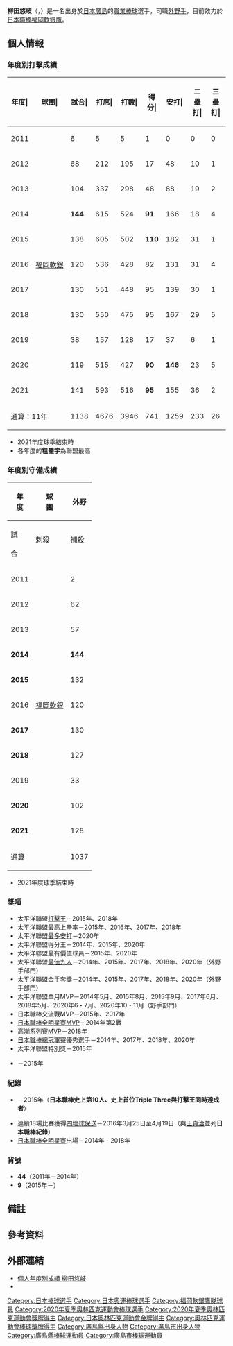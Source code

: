 {{BLP unsourced|time=2021-11-26T02:08:19+00:00}}
{{Infobox NPB player|
|name=柳田悠岐|
|image=HAWKS44-YANAGITA.jpg|
|width=300|
|position=外野手|
|team=福岡軟銀鷹|
|number=9|
|bats=左|
|throws=右|
|birthdate={{birth_date_and_age|1988|10|9|mf=y}}|
|birthplace={{JPN}}[[廣島縣|廣島縣]][[廣島市|廣島市]][[安佐南區|安佐南區]]|
|debutdate=5月8日
|debutyear=2011年
|debutteam=福岡軟銀鷹
|statyear=2021年球季
|stat1label=打擊率
|stat1value=0.319
|stat2label=全壘打
|stat2value=214
|stat3label=打點
|stat3value=691
|stat4label=盜壘
|stat4value=156
|teams=<nowiki></nowiki>
* 廣島縣立廣島商業高等學校
* [[廣島經濟大學|廣島經濟大學]]
* [[福岡軟銀鷹|福岡軟銀鷹]]（2011年－）
|medaltemplates=
{{MedalSport|男子[[棒球|棒球]]}}
{{MedalCountry|{{JPN}}}}
{{MedalCompetition|[[奧林匹克運動會|奧林匹克運動會]]}}
{{MedalGold|[[2020年夏季奧林匹克運動會|2020年 東京]]|[[2020年夏季奧林匹克運動會棒球比賽|隊際]]}}
}}
{{Japanese|japanese=柳田 悠岐|kana=やなぎた ゆうき|romaji=Yanagita Yūki}}

'''柳田悠岐'''（{{jpn|j=柳田 悠岐|hg=やなぎた ゆうき|rm=Yanagita Yūki}}，{{bd|1988年|10月9日||catIdx=Yanagita, Yuki}}）是一名出身於[[日本|日本]][[廣島|廣島]]的[[職業棒球|職業棒球]]選手，司職[[外野手|外野手]]，目前效力於[[日本職棒|日本職棒]][[福岡軟銀鷹|福岡軟銀鷹]]。

== 個人情報 ==
=== 年度別打擊成績 ===
{| class="wikitable" style="text-align:right; font-size:small"
|-bgcolor="#efefef"
!年度|!!球團|!!試合|!!打席|!!打數|!!得分|!!安打|!!二<br>壘<br>打|!!三<br>壘<br>打|!!全<br>壘<br>打|!!壘<br>打<br>數|!!打點|!!盜壘|!!盜<br>壘<br>刺|!!觸擊|!!犧<br>牲<br>打|!!保送|!!敬遠|!!觸身|!!三振|!!雙殺|!!打<br>擊<br>率|!!上<br>壘<br>率|!!長<br>打<br>率|!!OPS
|-
|style="text-align: center;"|2011
|rowspan="11" style="text-align: center; white-space:nowrap;"|[[福岡軟銀鷹|福岡軟銀]]
|6||5||5||1||0||0||0||0||0||0||0||0||0||0||0||0||0||3||0||.000||.000||.000||.000
|-
|style="text-align: center;"|2012
|68||212||195||17||48||10||1||5||75||18||6||1||2||0||10||2||5||56||2||.246||.300||.385||.685
|-
|style="text-align: center;"|2013
|104||337||298||48||88||19||2||11||144||41||10||1||0||0||32||0||7||96||3||.295||.377||.483||.860
|-
|style="text-align: center;"|2014
|'''144'''||615||524||'''91'''||166||18||4||15||237||70||33||6||0||3||72||5||16||131||8||.317||.413||.452||.865
|-
|style="text-align: center;"|2015
|138||605||502||'''110'''||182||31||1||34||'''317'''||99||32||8||0||1||'''88'''||4||14||101||9||'''.363'''||'''.469'''||'''.631'''||'''1.101'''
|-
|style="text-align: center;"|2016
|120||536||428||82||131||31||4||18||224||73||23||2||0||0||'''100'''||2||8||97||8||.306||'''.446'''||'''.523'''||'''.969'''
|-
|style="text-align: center;"|2017
|130||551||448||95||139||30||1||31||264||99||14||7||0||'''7'''||'''89'''||'''8'''||7||123||6||.310||'''.426'''||'''.589'''||'''1.016'''
|-
|style="text-align: center;"|2018
|130||550||475||95||167||29||5||36||314||102||21||7||0||5||62||4||8||105||8||'''.352'''||'''.431'''||'''.661'''||'''1.092'''
|-
|style="text-align: center;"|2019
|38||157||128||17||37||6||1||7||66||23||4||1||0||0||28||2||1||28||4||.289||.420||.516||.936
|-
|style="text-align: center;"|2020
|119||515||427||'''90'''||'''146'''||23||5||29||'''266'''||86||7||2||0||3||84||8||1||103||2||.342||.449||'''.623'''||'''1.071'''
|-
|style="text-align: center;"|2021
|141||593||516||'''95'''||155||36||2||28||'''279'''||80||6||0||0||2||69||'''8'''||6||122||6||.300||.388||.541||.929
|-
!colspan="2"|通算：11年
|1138||4676||3946||741||1259||233||26||214||2186||691||156||35||2||21||634||43||73||965||56||.319||.421||.554||.975
|}
* 2021年度球季結束時
* 各年度的'''粗體字'''為聯盟最高

=== 年度別守備成績 ===
{| class="wikitable" style="text-align: right; font-size: small;"
!rowspan="2"|年<br />度!!rowspan="2"|球<br />團!!colspan="6"|外野
|-style="line-height:1.25em;"
!試<br /><br />合!!刺殺<br /><br />!!補殺<br /><br />!!失策<br /><br />!!併殺<br /><br />!![守備率<br /><br />
|-
|style="text-align:center;"|2011
|rowspan="11" style="text-align: center; white-space:nowrap;"|[[福岡軟銀鷹|福岡軟銀]]
|2||0||0||0||0||.000
|-
|style="text-align:center;"|2012
|62||113||0||1||0||.991
|-
|style="text-align:center;"|2013
|57||107||3||0||1||1.000
|-
|style="text-align:center;"|'''2014'''
|'''144'''||273||6||'''6'''||1||.979
|-
|style="text-align:center;"|'''2015'''
|132||272||7||4||1||.986
|-
|style="text-align:center;"|2016
|120||247||6||4||0||.984
|-
|style="text-align:center;"|'''2017'''
|130||233||6||1||1||.996
|-
|style="text-align:center;"|'''2018'''
|127||248||8||3||3||.988
|-
|style="text-align:center;"|2019
|33||60||3||4||1||.940
|-
|style="text-align:center;"|'''2020'''
|102||192||2||5||1||.975
|-
|style="text-align:center;"|'''2021'''
|128||183||7||'''7'''||2||.964
|-
!colspan="2"|通算
|1037||1928||48||35||11||.983
|}
* 2021年度球季結束時

=== 獎項 ===
* 太平洋聯盟[[日本職棒打擊王|打擊王]]－2015年、2018年
* 太平洋聯盟最高上壘率－2015年、2016年、2017年、2018年
* 太平洋聯盟[[日本職棒安打王|最多安打]]－2020年
* 太平洋聯盟得分王－2014年、2015年、2020年
* 太平洋聯盟最有價值球員－2015年、2020年
* 太平洋聯盟[[最佳九人|最佳九人]]－2014年、2015年、2017年、2018年、2020年（外野手部門）
* 太平洋聯盟金手套獎－2014年、2015年、2017年、2018年、2020年（外野手部門）
* 太平洋聯盟單月MVP－2014年5月、2015年8月、2015年9月、2017年6月、2018年5月、2020年6・7月、2020年10・11月（野手部門）
* 日本職棒交流戰MVP－2015年、2017年
* [[日本職棒全明星賽|日本職棒全明星賽]]MVP－2014年第2戰
* [[高潮系列賽|高潮系列賽]]MVP－2018年
* [[日本大賽|日本職棒總冠軍賽]]優秀選手－2014年、2017年、2018年、2020年
* 太平洋聯盟特別獎－2015年
* {{link-ja|報知職業體育大獎|報知プロスポーツ大賞}}－2015年

=== 紀錄 ===
* {{link-ja|Triple Three|トリプルスリー}}{{efn|1=「Triple Three」指的是打者達成單季[[打擊率|打擊率]]3成以上、[[全壘打|全壘打]]30支以上及[[盜壘|盜壘]]30次以上的成就。}}－2015年（'''日本職棒史上第10人、史上首位Triple Three與打擊王同時達成者'''）
* 連續18場比賽獲得[[保送|四壞球保送]]－2016年3月25日至4月19日（與[[王貞治|王貞治]]並列'''日本職棒紀錄'''）
* [[日本職棒全明星賽|日本職棒全明星賽]]出場－2014年 - 2018年

=== 背號 ===
* '''44'''（2011年－2014年）
* '''9'''（2015年－）

== 備註 ==
{{notelist}}

== 參考資料 ==
{{reflist}}

== 外部連結 ==
* [http://npb.jp/bis/players/31835133.html 個人年度別成績 柳田悠岐] {{Wayback|url=http://npb.jp/bis/players/31835133.html |date=20210122193101 }} {{ja icon}}
* {{Baseballstats|brm=nyanagi000yuk}}

{{福岡軟體銀行鷹球團球員名單}}
{{日本職棒總冠軍賽優秀選手}}
{{日本職棒全明星賽最有價值球員}}
{{太平洋聯盟最有價值球員}}
{{太平洋聯盟首位打者}}
{{太平洋聯盟最多安打}}
{{太平洋聯盟最高上壘率}}
{{太平洋聯盟最佳九人 (外野手)}}
{{新語、流行語大賞獲獎者}}
{{2020年夏季奧林匹克運動會日本成棒代表隊}}
{{DEFAULTSORT:Yanagita, Yuki}}
[[Category:日本棒球選手|Category:日本棒球選手]]
[[Category:日本奧運棒球選手|Category:日本奧運棒球選手]]
[[Category:福岡軟銀鷹隊球員|Category:福岡軟銀鷹隊球員]]
[[Category:2020年夏季奧林匹克運動會棒球選手|Category:2020年夏季奧林匹克運動會棒球選手]]
[[Category:2020年夏季奧林匹克運動會獎牌得主|Category:2020年夏季奧林匹克運動會獎牌得主]]
[[Category:日本奧林匹克運動會金牌得主|Category:日本奧林匹克運動會金牌得主]]
[[Category:奧林匹克運動會棒球獎牌得主|Category:奧林匹克運動會棒球獎牌得主]]
[[Category:廣島縣出身人物|Category:廣島縣出身人物]]
[[Category:廣島市出身人物|Category:廣島市出身人物]]
[[Category:廣島縣棒球運動員|Category:廣島縣棒球運動員]]
[[Category:廣島市棒球運動員|Category:廣島市棒球運動員]]
